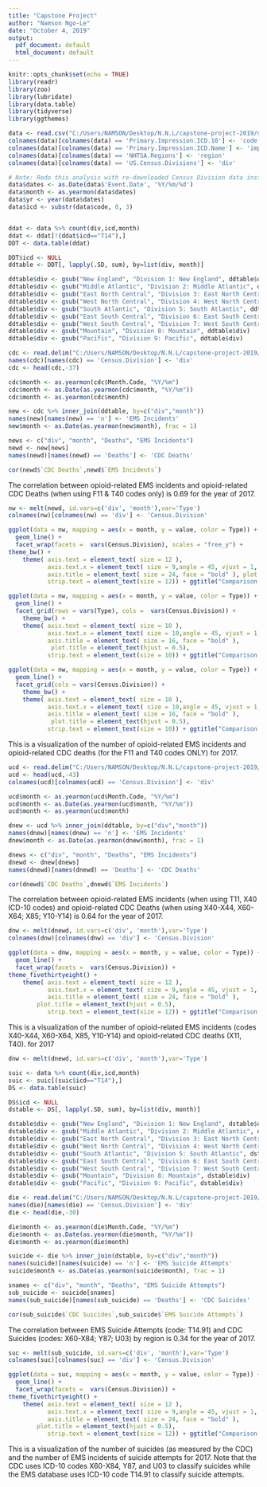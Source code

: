 ```yaml
---
title: "Capstone Project"
author: "Namson Ngo-Le"
date: "October 4, 2019"
output:
  pdf_document: default
  html_document: default
---
```


```r
knitr::opts_chunk$set(echo = TRUE)
library(readr)
library(zoo)
library(lubridate)
library(data.table)
library(tidyverse)
library(ggthemes)
```


```r
data <- read.csv("C:/Users/NAMSON/Desktop/N.N.L/capstone-project-2019/data/data_20190929.csv")
colnames(data)[colnames(data) == 'Primary.Impression.ICD.10'] <- 'code'
colnames(data)[colnames(data) == 'Primary.Impression.ICD.Name'] <- 'imp'
colnames(data)[colnames(data) == 'NHTSA.Regions'] <- 'region'
colnames(data)[colnames(data) == 'US.Census.Divisions'] <- 'div'
```

```r
# Note: Redo this analysis with re-downloaded Census Division data instead of NHTSA Region data
data$dates <- as.Date(data$'Event.Date', '%Y/%m/%d')
data$month <- as.yearmon(data$dates)
data$yr <- year(data$dates)
data$icd <- substr(data$code, 0, 3)


ddat <- data %>% count(div,icd,month)
ddat <- ddat[!(ddat$icd=="T14"),]
DDT <- data.table(ddat)

DDT$icd <- NULL
ddtable <- DDT[, lapply(.SD, sum), by=list(div, month)]

ddtable$div <- gsub("New England", "Division 1: New England", ddtable$div)
ddtable$div <- gsub("Middle Atlantic", "Division 2: Middle Atlantic", ddtable$div)
ddtable$div <- gsub("East North Central", "Division 3: East North Central", ddtable$div)
ddtable$div <- gsub("West North Central", "Division 4: West North Central", ddtable$div)
ddtable$div <- gsub("South Atlantic", "Division 5: South Atlantic", ddtable$div)
ddtable$div <- gsub("East South Central", "Division 6: East South Central", ddtable$div)
ddtable$div <- gsub("West South Central", "Division 7: West South Central", ddtable$div)
ddtable$div <- gsub("Mountain", "Division 8: Mountain", ddtable$div)
ddtable$div <- gsub("Pacific", "Division 9: Pacific", ddtable$div)

cdc <- read.delim("C:/Users/NAMSON/Desktop/N.N.L/capstone-project-2019/data/cdc_opioids_division.txt")
names(cdc)[names(cdc) == 'Census.Division'] <- 'div'
cdc <- head(cdc,-37)

cdc$month <- as.yearmon(cdc$Month.Code, "%Y/%m")
cdc$month <- as.Date(as.yearmon(cdc$month, "%Y/%m"))
cdc$month <- as.yearmon(cdc$month)

new <- cdc %>% inner_join(ddtable, by=c("div","month"))
names(new)[names(new) == 'n'] <- 'EMS Incidents'
new$month <- as.Date(as.yearmon(new$month), frac = 1)

news <- c("div", "month", "Deaths", "EMS Incidents")
newd <- new[news]
names(newd)[names(newd) == 'Deaths'] <- 'CDC Deaths'
```

```r
cor(newd$`CDC Deaths`,newd$`EMS Incidents`)
```

The correlation between opioid-related EMS incidents and opioid-related CDC Deaths (when using F11 & T40 codes only) is 0.69 for the year of 2017.

```r
nw <- melt(newd, id.vars=c('div', 'month'),var='Type')
colnames(nw)[colnames(nw) == 'div'] <- 'Census.Division'

ggplot(data = nw, mapping = aes(x = month, y = value, color = Type)) +
  geom_line() +
  facet_wrap(facets =  vars(Census.Division), scales = "free_y") +
theme_bw() +  
    theme( axis.text = element_text( size = 12 ),
           axis.text.x = element_text( size = 9,angle = 45, vjust = 1, hjust=1 ),
           axis.title = element_text( size = 24, face = "bold" ), plot.title = element_text(hjust = 0.5), 
           strip.text = element_text(size = 12)) + ggtitle("Comparison of Opioid-Related Deaths (v2)/EMS Incidents for 2017")

ggplot(data = nw, mapping = aes(x = month, y = value, color = Type)) +
  geom_line() +
  facet_grid(rows = vars(Type), cols =  vars(Census.Division)) +
    theme_bw() +
    theme( axis.text = element_text( size = 10 ),
           axis.text.x = element_text( size = 10,angle = 45, vjust = 1, hjust=1 ),
           axis.title = element_text( size = 16, face = "bold" ),
            plot.title = element_text(hjust = 0.5),
           strip.text = element_text(size = 10)) + ggtitle("Comparison of Opioid-Related Deaths/EMS Incidents for 2017")

ggplot(data = nw, mapping = aes(x = month, y = value, color = Type)) +
  geom_line() +
  facet_grid(cols = vars(Census.Division)) +
    theme_bw() +
    theme( axis.text = element_text( size = 10 ),
           axis.text.x = element_text( size = 10,angle = 45, vjust = 1, hjust=1 ),
           axis.title = element_text( size = 16, face = "bold" ),
            plot.title = element_text(hjust = 0.5),
           strip.text = element_text(size = 10)) + ggtitle("Comparison of Opioid-Related Deaths/EMS Incidents for 2017")
```

This is a visualization of the number of opioid-related EMS incidents and opioid-related CDC deaths (for the F11 and T40 codes ONLY) for 2017.

```r
ucd <- read.delim("C:/Users/NAMSON/Desktop/N.N.L/capstone-project-2019/data/UCD_Overdoses.txt")
ucd <- head(ucd,-43)
colnames(ucd)[colnames(ucd) == 'Census.Division'] <- 'div'

ucd$month <- as.yearmon(ucd$Month.Code, "%Y/%m")
ucd$month <- as.Date(as.yearmon(ucd$month, "%Y/%m"))
ucd$month <- as.yearmon(ucd$month)

dnew <- ucd %>% inner_join(ddtable, by=c("div","month"))
names(dnew)[names(dnew) == 'n'] <- 'EMS Incidents'
dnew$month <- as.Date(as.yearmon(dnew$month), frac = 1)

dnews <- c("div", "month", "Deaths", "EMS Incidents")
dnewd <- dnew[dnews]
names(dnewd)[names(dnewd) == 'Deaths'] <- 'CDC Deaths'
```

```r
cor(dnewd$`CDC Deaths`,dnewd$`EMS Incidents`)
```

The correlation between opioid-related EMS incidents (when using T11, X40 ICD-10 codes) and opioid-related CDC Deaths (when using X40-X44, X60-X64; X85; Y10-Y14) is 0.64 for the year of 2017.

```r
dnw <- melt(dnewd, id.vars=c('div', 'month'),var='Type')
colnames(dnw)[colnames(dnw) == 'div'] <- 'Census.Division'

ggplot(data = dnw, mapping = aes(x = month, y = value, color = Type)) +
  geom_line() +
  facet_wrap(facets =  vars(Census.Division)) +
theme_fivethirtyeight() +  
    theme( axis.text = element_text( size = 12 ),
           axis.text.x = element_text( size = 9,angle = 45, vjust = 1, hjust=1 ),
           axis.title = element_text( size = 24, face = "bold" ),
        plot.title = element_text(hjust = 0.5), 
           strip.text = element_text(size = 12)) + ggtitle("Comparison of Opioid-Related Deaths (v1)/EMS Incidents for 2017")
```

This is a visualization of the number of opioid-related EMS incidents (codes X40-X44, X60-X64, X85, Y10-Y14) and opioid-related CDC deaths (X11, T40). for 2017

```r
dnw <- melt(dnewd, id.vars=c('div', 'month'),var='Type')

suic <- data %>% count(div,icd,month)
suic <- suic[(suic$icd=="T14"),]
DS <- data.table(suic)

DS$icd <- NULL
dstable <- DS[, lapply(.SD, sum), by=list(div, month)]

dstable$div <- gsub("New England", "Division 1: New England", dstable$div)
dstable$div <- gsub("Middle Atlantic", "Division 2: Middle Atlantic", dstable$div)
dstable$div <- gsub("East North Central", "Division 3: East North Central", dstable$div)
dstable$div <- gsub("West North Central", "Division 4: West North Central", dstable$div)
dstable$div <- gsub("South Atlantic", "Division 5: South Atlantic", dstable$div)
dstable$div <- gsub("East South Central", "Division 6: East South Central", dstable$div)
dstable$div <- gsub("West South Central", "Division 7: West South Central", dstable$div)
dstable$div <- gsub("Mountain", "Division 8: Mountain", dstable$div)
dstable$div <- gsub("Pacific", "Division 9: Pacific", dstable$div)

die <- read.delim("C:/Users/NAMSON/Desktop/N.N.L/capstone-project-2019/data/UCD_Suicides.txt")
names(die)[names(die) == 'Census.Division'] <- 'div'
die <- head(die,-30)

die$month <- as.yearmon(die$Month.Code, "%Y/%m")
die$month <- as.Date(as.yearmon(die$month, "%Y/%m"))
die$month <- as.yearmon(die$month)

suicide <- die %>% inner_join(dstable, by=c("div","month"))
names(suicide)[names(suicide) == 'n'] <- 'EMS Suicide Attempts'
suicide$month <- as.Date(as.yearmon(suicide$month), frac = 1)

snames <- c("div", "month", "Deaths", "EMS Suicide Attempts")
sub_suicide <- suicide[snames]
names(sub_suicide)[names(sub_suicide) == 'Deaths'] <- 'CDC Suicides'

```


```r
cor(sub_suicide$`CDC Suicides`,sub_suicide$`EMS Suicide Attempts`)
```

The correlation between EMS Suicide Attempts (code: T14.91) and CDC Suicides (codes: X60-X84; Y87; U03) by region is 0.34 for the year of 2017.

```r
suc <- melt(sub_suicide, id.vars=c('div', 'month'),var='Type')
colnames(suc)[colnames(suc) == 'div'] <- 'Census.Division'

ggplot(data = suc, mapping = aes(x = month, y = value, color = Type)) +
  geom_line() +
  facet_wrap(facets =  vars(Census.Division)) +
theme_fivethirtyeight() +  
    theme( axis.text = element_text( size = 12 ),
           axis.text.x = element_text( size = 9,angle = 45, vjust = 1, hjust=1 ),
           axis.title = element_text( size = 24, face = "bold" ),
        plot.title = element_text(hjust = 0.5), 
           strip.text = element_text(size = 12)) + ggtitle("Comparison of CDC Suicides vs. EMS Suicide Attempts for 2017")
```

This is a visualization of the number of suicides (as measured by the CDC) and the number of EMS incidents of suicide attempts for 2017. Note that the CDC uses ICD-10 codes X60-X84, Y87, and U03 to classify suicides while the EMS database uses ICD-10 code T14.91 to classify suicide attempts.
